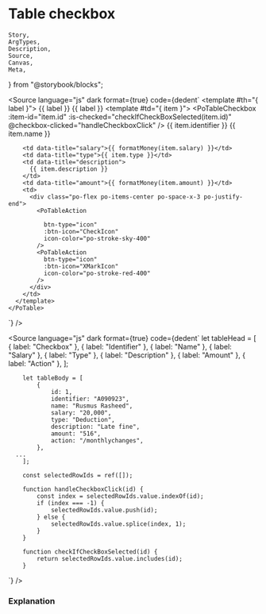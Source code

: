 # Table checkbox

	Story,
	ArgTypes,
	Description,
	Source,
	Canvas,
	Meta,
} from "@storybook/blocks";




<div className=" po-bg-slate-50 po-p-5">
	<Story of={PoTableCheckboxStories.TableCheckbox} />
</div>

<Source
	language="js"
	dark
	format={true}
	code={dedent`
    <PoTable :thead="tableHead" :tbody="tableBody">
      <template #th="{ label }">
        <span v-if="'Action' !== label && 'Checkbox' !== label">{{
          label
        }}</span>
        <span
          v-if="('Action' == label) & ('Checkbox' !== label)"
          class="sr-only"
          >{{ label }}</span
        >
      </template>
      <template #td="{ item }">
        <td data-title="id">
          <PoTableCheckbox
            :item-id="item.id"
            :is-checked="checkIfCheckBoxSelected(item.id)"
            @checkbox-clicked="handleCheckboxClick"
          />
        </td>
        <td data-title="identifier">
          {{ item.identifier }}
        </td>
        <td data-title="name">
          {{ item.name }}
        </td>

        <td data-title="salary">{{ formatMoney(item.salary) }}</td>
        <td data-title="type">{{ item.type }}</td>
        <td data-title="description">
          {{ item.description }}
        </td>
        <td data-title="amount">{{ formatMoney(item.amount) }}</td>
        <td>
          <div class="po-flex po-items-center po-space-x-3 po-justify-end">
            <PoTableAction

              btn-type="icon"
              :btn-icon="CheckIcon"
              icon-color="po-stroke-sky-400"
            />
            <PoTableAction
              btn-type="icon"
              :btn-icon="XMarkIcon"
              icon-color="po-stroke-red-400"
            />
          </div>
        </td>
      </template>
    </PoTable>

`}
/>

<Source
	language="js"
	dark
	format={true}
	code={dedent`
  let tableHead = [
			{ label: "Checkbox" },
			{ label: "Identifier" },
			{ label: "Name" },
			{ label: "Salary" },
			{ label: "Type" },
			{ label: "Description" },
			{ label: "Amount" },
			{ label: "Action" },
		];

    	let tableBody = [
    		{
    			id: 1,
    			identifier: "A090923",
    			name: "Rusmus Rasheed",
    			salary: "20,000",
    			type: "Deduction",
    			description: "Late fine",
    			amount: "516",
    			action: "/monthlychanges",
    		},
      ...
    	];

    	const selectedRowIds = ref([]);

    	function handleCheckboxClick(id) {
    		const index = selectedRowIds.value.indexOf(id);
    		if (index === -1) {
    			selectedRowIds.value.push(id);
    		} else {
    			selectedRowIds.value.splice(index, 1);
    		}
    	}

    	function checkIfCheckBoxSelected(id) {
    		return selectedRowIds.value.includes(id);
    	}

`}
/>

### Explanation

<ArgTypes of={PoTableCheckbox} />
